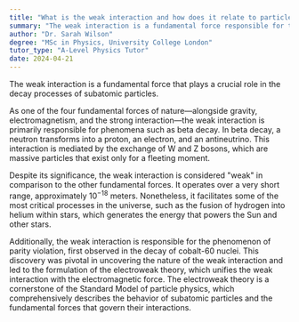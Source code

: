 ```yaml
---
title: "What is the weak interaction and how does it relate to particle decay?"
summary: "The weak interaction is a fundamental force responsible for the decay processes of subatomic particles, playing a crucial role in particle physics and the behavior of matter."
author: "Dr. Sarah Wilson"
degree: "MSc in Physics, University College London"
tutor_type: "A-Level Physics Tutor"
date: 2024-04-21
---
```


The weak interaction is a fundamental force that plays a crucial role in the decay processes of subatomic particles.

As one of the four fundamental forces of nature—alongside gravity, electromagnetism, and the strong interaction—the weak interaction is primarily responsible for phenomena such as beta decay. In beta decay, a neutron transforms into a proton, an electron, and an antineutrino. This interaction is mediated by the exchange of W and Z bosons, which are massive particles that exist only for a fleeting moment.

Despite its significance, the weak interaction is considered "weak" in comparison to the other fundamental forces. It operates over a very short range, approximately $10^{-18}$ meters. Nonetheless, it facilitates some of the most critical processes in the universe, such as the fusion of hydrogen into helium within stars, which generates the energy that powers the Sun and other stars.

Additionally, the weak interaction is responsible for the phenomenon of parity violation, first observed in the decay of cobalt-60 nuclei. This discovery was pivotal in uncovering the nature of the weak interaction and led to the formulation of the electroweak theory, which unifies the weak interaction with the electromagnetic force. The electroweak theory is a cornerstone of the Standard Model of particle physics, which comprehensively describes the behavior of subatomic particles and the fundamental forces that govern their interactions.
    